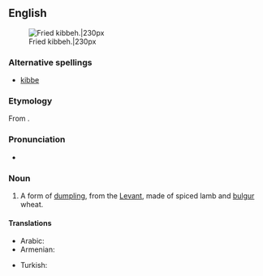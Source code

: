 {{wikipedia}}
==English==
[[File:Quibe frito.JPG|thumb|Fried kibbeh.|230px]]

===Alternative spellings===
* [[kibbe]]

===Etymology===
From {{etyl|ar}} {{term|كبة||sc=Arab|tr=kibbeh, kubbah|lang=ar}}.

===Pronunciation===
*{{IPA|/ˈkibə/}}

===Noun===
{{en-noun}}

# {{food}} A form of [[dumpling]], from the [[Levant]], made of spiced lamb and [[bulgur]] wheat.

====Translations====
{{trans-top|form of dumpling}}
* Arabic: {{t|ar|كب|tr=kibbeh, kubbah|sc=Arab}}
* Armenian: {{t|hy|իշլի քյուֆթա|tr=išli k’yuft’a|sc=Armn}}
{{trans-mid}}
* Turkish: {{t|tr|içli köfte}}
{{trans-bottom}}